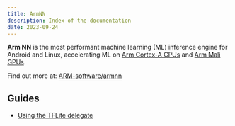 ```yaml
---
title: ArmNN
description: Index of the documentation
date: 2023-09-24
---
```



**Arm NN** is the most performant machine learning (ML) inference engine for Android and Linux, 
accelerating ML on [Arm Cortex-A CPUs](https://www.arm.com/product-filter?families=cortex-a&showall=true) and [Arm Mali GPUs](https://www.arm.com/products/silicon-ip-multimedia?showall=true).

Find out more at: [ARM-software/armnn](https://github.com/ARM-software/armnn)

## Guides

* [Using the TFLite delegate](/guides/armnn/tflite_delegate.mdx)
